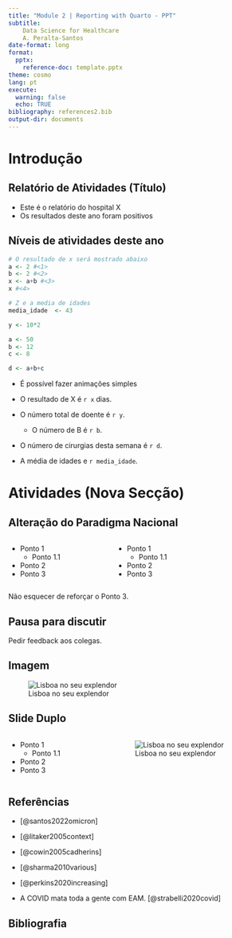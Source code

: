 ```yaml
---
title: "Module 2 | Reporting with Quarto - PPT"
subtitle:
    Data Science for Healthcare
    A. Peralta-Santos
date-format: long
format: 
  pptx:
    reference-doc: template.pptx
theme: cosmo
lang: pt   
execute:
  warning: false
  echo: TRUE
bibliography: references2.bib 
output-dir: documents
---
```


# Introdução

## Relatório de Atividades (Título)

- Este é o relatório do hospital X
- Os resultados deste ano foram positivos

## Níveis de atividades deste ano

```r
# O resultado de x será mostrado abaixo
a <- 2 #<1>
b <- 2 #<2>
x <- a+b #<3>
x #<4> 
```

```r
# Z e a media de idades
media_idade  <- 43
```

```r
y <- 10*2 
```

```r
a <- 50  
b <- 12
c <- 8 

d <- a+b+c 
```

::: {.incremental}

- É possível fazer animações simples

- O resultado de X é `r x` dias.

- O número total de doente é `r y`.

  - O número de B é `r b`.

- O número de cirurgias desta semana é `r d`.

- A média de idades e `r media_idade`.

:::

# Atividades (Nova Secção)

## Alteração do Paradigma Nacional

:::: {.columns title="Teste de título"}

::: {.column width="40%" title="A"}
- Ponto 1
  - Ponto 1.1
- Ponto 2
- Ponto 3
:::

::: {.column width="60%"}
- Ponto 1
  - Ponto 1.1
- Ponto 2
- Ponto 3
:::

::::

::: {.notes}
Não esquecer de reforçar o Ponto 3.
:::

## Pausa para discutir

::: {.notes}
Pedir feedback aos colegas.
:::

## Imagem

![Lisboa no seu explendor](images/lisboa.jpeg)

## Slide Duplo

:::: {.columns title="Teste de título"}

::: {.column width="40%" title="A"}
- Ponto 1
  - Ponto 1.1
- Ponto 2
- Ponto 3
:::

::: {.column width="60%"}

![Lisboa no seu explendor](images/lisboa.jpeg)

:::

::::

## Referências

- [@santos2022omicron]

- [@litaker2005context]

- [@cowin2005cadherins]

- [@sharma2010various]

- [@perkins2020increasing]

- A COVID mata toda a gente com EAM. [@strabelli2020covid]

## Bibliografia

::: {#refs}
:::


